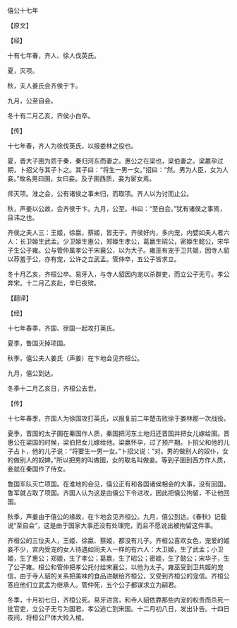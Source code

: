 

僖公十七年

【原文】

【经】

十有七年春，齐人、徐人伐英氏。

夏，灭项。

秋，夫人姜氏会齐侯于卞。

九月，公至自会。

冬十有二月乙亥，齐侯小白卒。

【传】

十七年春，齐人为徐伐英氏，以报娄林之役也。

夏，晋大子圉为质于秦，秦归河东而妻之。惠公之在梁也，梁伯妻之。梁嬴孕过期，卜招父与其子卜之。其子曰：“将生一男一女。”招曰：“然。男为人臣，女为人妾。”故名男曰圉，女曰妾。及子圉西质，妾为宦女焉。

师灭项。淮之会，公有诸侯之事未归，而取项。齐人以为讨而止公。

秋，声姜以公故，会齐侯于卞。九月，公至。书曰：“至自会。”犹有诸侯之事焉，且讳之也。

齐侯之夫人三：王姬，徐嬴，蔡姬，皆无子。齐侯好内，多内宠，内嬖如夫人者六人：长卫姬生武孟。少卫姬生惠公，郑姬生孝公，葛嬴生昭公，密姬生懿公，宋华子生公子雍。公与管仲属孝公于宋襄公，以为大子。雍巫有宠于卫共姬，因寺人貂以荐羞于公，亦有宠，公许之立武孟。管仲卒，五公子皆求立。

冬十月乙亥，齐桓公卒。易牙入，与寺人貂因内宠以杀群吏，而立公子无亏。孝公奔宋。十二月乙亥赴，辛巳夜殡。

【翻译】

【经】

十七年春季，齐国、徐国一起攻打英氏。

夏季，鲁国灭掉项国。

秋季，僖公夫人姜氏（声姜）在卞地会见齐桓公。

九月，僖公到达。

冬季十二月乙亥日，齐桓公去世。

【传】

十七年春季，齐国人为徐国攻打英氏，以报复前二年楚击败徐于娄林那一次战役。

夏季，晋国的太子圉在秦国作人质，秦国把河东土地归还晋国并把女儿嫁给圉。晋惠公在梁国的时候，梁伯把女儿嫁给他。梁嬴怀孕，过了预产期。卜招父和他的儿子占卜，他的儿子说：“将要生一男一女。”卜招父说：“对。男的做别人的奴仆，女的做别人的奴婢。”所以把男的叫做圉，女的取名叫做妾。等到子圉到西方作人质，妾就在秦国作了侍女。

鲁国军队灭亡项国。在淮地的会见，僖公正有和各国诸侯相会的大事，没有回国，鲁军就占取了项国。齐国人认为这是由僖公下令进攻，因此把僖公拘留，不让他回国。

秋季，声姜由于僖公的缘故，在卞地会见齐桓公。九月，僖公到达。《春秋》记载说“至自会”，这是由于国家大事还没有处理完，而且不愿说出被拘留这件事。

齐桓公的三位夫人，王姬、徐嬴、蔡姬，都没有儿子。齐桓公喜欢女色，宠爱的姬妾不少，宫内受宠的女人待遇如同夫人一样的有六人：大卫姬，生了武孟；小卫姬，生了惠公；郑姬，生了孝公；葛嬴，生了昭公；密姬，生了懿公；宋华子，生了公子雍。桓公和管仲把孝公托付给宋襄公，以他为太子。雍巫受到卫共姬的宠信，由于寺人貂的关系把美味的食品进献给齐桓公，又受到齐桓公的宠信。齐桓公答应他们立武孟为继承人。管仲死，五个公子都谋求立为嗣君。

冬季，十月初七日，齐桓公死。易牙进宫，和寺人貂依靠那些内宠的权贵而杀死一批官吏，立公子无亏为国君。孝公逃亡到宋国。十二月初八日，发出讣告。十四日夜间，将桓公尸体大殓入棺。

